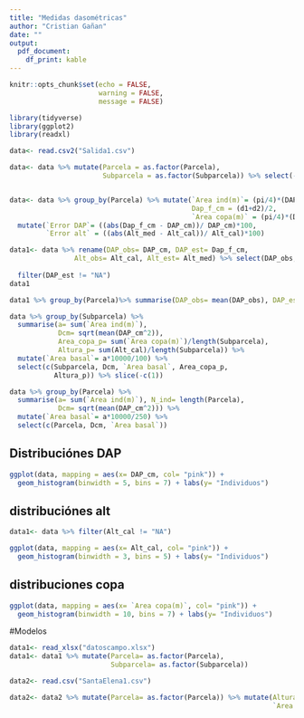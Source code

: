 ```yaml
---
title: "Medidas dasométricas"
author: "Cristian Gañan"
date: ""
output: 
  pdf_document:
    df_print: kable
---
```


```r
knitr::opts_chunk$set(echo = FALSE, 
                      warning = FALSE, 
                      message = FALSE)

library(tidyverse)
library(ggplot2)
library(readxl)
```


```r
data<- read.csv2("Salida1.csv")

data<- data %>% mutate(Parcela = as.factor(Parcela),
                       Subparcela = as.factor(Subparcela)) %>% select(-c(X.))


data<- data %>% group_by(Parcela) %>% mutate(`Area ind(m)`= (pi/4)*(DAP_cm/100)^2, 
                                             Dap_f_cm = (d1+d2)/2, 
                                             `Area copa(m)` = (pi/4)*(D_copa)^2) %>% 
  mutate(`Error DAP`= ((abs(Dap_f_cm - DAP_cm))/ DAP_cm)*100, 
         `Error alt` = ((abs(Alt_med - Alt_cal))/ Alt_cal)*100) 

data1<- data %>% rename(DAP_obs= DAP_cm, DAP_est= Dap_f_cm, 
                Alt_obs= Alt_cal, Alt_est= Alt_med) %>% select(DAP_obs, DAP_est, Alt_obs, Alt_est,
                                                                       `Error DAP`, `Error alt`) %>% 
  filter(DAP_est != "NA")
data1

data1 %>% group_by(Parcela)%>% summarise(DAP_obs= mean(DAP_obs), DAP_est= mean(DAP_obs), Alt_obs= mean(Alt_obs), Alt_est= mean(Alt_est), `Error DAP`= mean(`Error DAP`), `Error alt`= mean(`Error alt`))

```



```r
data %>% group_by(Subparcela) %>% 
  summarise(a= sum(`Area ind(m)`), 
            Dcm= sqrt(mean(DAP_cm^2)),
            Area_copa_p= sum(`Area copa(m)`)/length(Subparcela), 
            Altura_p= sum(Alt_cal)/length(Subparcela)) %>% 
  mutate(`Area basal`= a*10000/100) %>% 
  select(c(Subparcela, Dcm, `Area basal`, Area_copa_p, 
           Altura_p)) %>% slice(-c(1))

data %>% group_by(Parcela) %>% 
  summarise(a= sum(`Area ind(m)`), N_ind= length(Parcela),
            Dcm= sqrt(mean(DAP_cm^2))) %>% 
  mutate(`Area basal`= a*10000/250) %>% 
  select(c(Parcela, Dcm, `Area basal`))


```

## Distribuciónes DAP

```r

ggplot(data, mapping = aes(x= DAP_cm, col= "pink")) +
  geom_histogram(binwidth = 5, bins = 7) + labs(y= "Individuos")

```


## distribuciónes alt

```r
data1<- data %>% filter(Alt_cal != "NA")

ggplot(data, mapping = aes(x= Alt_cal, col= "pink")) +
  geom_histogram(binwidth = 3, bins = 5) + labs(y= "Individuos")

```


## distribuciones copa

```r
ggplot(data, mapping = aes(x= `Area copa(m)`, col= "pink")) +
  geom_histogram(binwidth = 10, bins = 7) + labs(y= "Individuos")
```

#Modelos

```r

data1<- read_xlsx("datoscampo.xlsx")
data1<- data1 %>% mutate(Parcela= as.factor(Parcela), 
                         Subparcela= as.factor(Subparcela))

data2<- read.csv("SantaElena1.csv")

data2<- data2 %>% mutate(Parcela= as.factor(Parcela)) %>% mutate(Altura=                                                                  dist_h_m*(tan(V_mas*pi/180)-tan(V_menos*pi/180)), 
                                                                 `Area copa(m)` = (pi/4)*(dcopa)^2)


  

```



